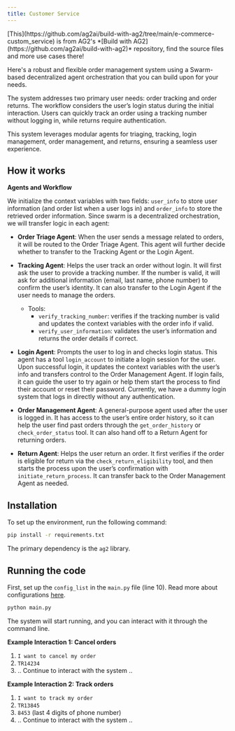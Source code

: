 ```yaml
---
title: Customer Service
---
```


<Tip>
[This](https://github.com/ag2ai/build-with-ag2/tree/main/e-commerce-custom_service) is from AG2's *[Build with AG2](https://github.com/ag2ai/build-with-ag2)* repository, find the source files and more use cases there!
</Tip>

Here's a robust and flexible order management system using a Swarm-based decentralized agent orchestration that you can build upon for your needs.

The system addresses two primary user needs: order tracking and order returns. The workflow considers the user’s login status during the initial interaction. Users can quickly track an order using a tracking number without logging in, while returns require authentication.

This system leverages modular agents for triaging, tracking, login management, order management, and returns, ensuring a seamless user experience.

## How it works

**Agents and Workflow**

We initialize the context variables with two fields: `user_info` to store user information (and order list when a user logs in) and `order_info` to store the retrieved order information. Since swarm is a decentralized orchestration, we will transfer logic in each agent:

- **Order Triage Agent**:
  When the user sends a message related to orders, it will be routed to the Order Triage Agent. This agent will further decide whether to transfer to the Tracking Agent or the Login Agent.

- **Tracking Agent**:
  Helps the user track an order without login. It will first ask the user to provide a tracking number. If the number is valid, it will ask for additional information (email, last name, phone number) to confirm the user’s identity. It can also transfer to the Login Agent if the user needs to manage the orders.
  - Tools:
    - `verify_tracking_number`: verifies if the tracking number is valid and updates the context variables with the order info if valid.
    - `verify_user_information`: validates the user’s information and returns the order details if correct.

- **Login Agent**:
  Prompts the user to log in and checks login status. This agent has a tool `login_account` to initiate a login session for the user. Upon successful login, it updates the context variables with the user’s info and transfers control to the Order Management Agent. If login fails, it can guide the user to try again or help them start the process to find their account or reset their password. Currently, we have a dummy login system that logs in directly without any authentication.

- **Order Management Agent**:
  A general-purpose agent used after the user is logged in. It has access to the user’s entire order history, so it can help the user find past orders through the `get_order_history` or `check_order_status` tool. It can also hand off to a Return Agent for returning orders.

- **Return Agent**:
  Helps the user return an order. It first verifies if the order is eligible for return via the `check_return_eligibility` tool, and then starts the process upon the user’s confirmation with `initiate_return_process`. It can transfer back to the Order Management Agent as needed.


## Installation

To set up the environment, run the following command:
```bash
pip install -r requirements.txt
```
The primary dependency is the `ag2` library.

## Running the code

First, set up the `config_list` in the `main.py` file (line 10). Read more about configurations [here](https://docs.ag2.ai/docs/topics/llm_configuration).

```python
python main.py
```

The system will start running, and you can interact with it through the command line.

**Example Interaction 1: Cancel orders**
1. `I want to cancel my order`
2. `TR14234`
3. .. Continue to interact with the system ..

**Example Interaction 2: Track orders**
1. `I want to track my order`
2. `TR13845`
3. `8453`    (last 4 digits of phone number)
4. .. Continue to interact with the system ..
